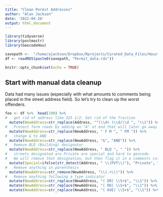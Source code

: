 ```yaml
---
title: "Clean Permit Addresses"
author: "Alan Jackson"
date: '2022-04-28'
output: html_document
---
```


```r
library(tidyverse)
library(postmastr)
library(GeocodeHou)

savepath <-  "/home/ajackson/Dropbox/Rprojects/Curated_Data_Files/Houston_Permits/"
df <- readRDS(paste0(savepath, "Permit_data.rds"))

knitr::opts_chunk$set(echo = TRUE)
```

##  Start with manual data cleanup

Data had many issues (especially with what amounts to comments being placed
in the street address field).
So let's try to clean up the worst offenders.

```r

foo <- df %>%  head(100) %>% 
#   get rid of address like 325 1/2. Get rid of the fraction
  mutate(NewAddress=str_replace(Address, "^(\\d+ )\\d/\\d ", "\\1")) %>% 
#   Protect farm roads by adding an "A" at end that will later go away
  mutate(NewAddress=str_replace(NewAddress, " F M ", " FM ")) %>% 
#   change & to AND
  mutate(NewAddress=str_replace(NewAddress, "&", "AND")) %>% 
#   Remove BLD (Building) designator
  mutate(NewAddress=str_replace(NewAddress, " BLD ", " ")) %>% 
#   streets designated are Private are special and hard to geocode.
#   We will remove that designation, but then flag it in a comments column
  mutate(Special=ifelse(str_detect(Address, " \\(PVT\\)"), "Private", "")) %>% 
#   Remove anything in parenthesis
  mutate(NewAddress=str_remove(NewAddress, "\\(.+\\)")) %>% 
#   Remove anything following a type indicator
  mutate(NewAddress=str_replace(NewAddress, "( DR) \\S+$", "\\1")) %>% 
  mutate(NewAddress=str_replace(NewAddress, "( RD) \\S+$", "\\1")) %>% 
  mutate(NewAddress=str_replace(NewAddress, "( AVE) \\S+$", "\\1")) %>% 

```







